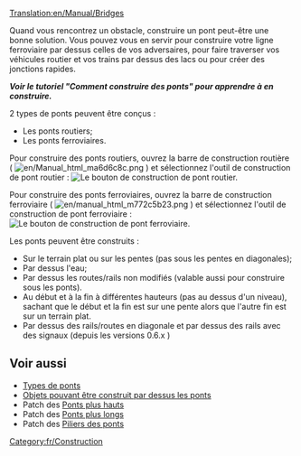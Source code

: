 [[Translation:en/Manual/Bridges]]
{{fr/Table des matières}}

Quand vous rencontrez un obstacle, construire un pont peut-être une bonne solution. Vous pouvez vous en servir pour construire votre ligne ferroviaire par dessus celles de vos adversaires, pour faire traverser vos véhicules routier et vos trains par dessus des lacs ou pour créer des jonctions rapides.

'''''Voir le tutoriel "Comment construire des ponts" pour apprendre à en construire.'''''

2 types de ponts peuvent être conçus :
* Les ponts routiers;
* Les ponts ferroviaires.

Pour construire des ponts routiers, ouvrez la barre de construction routière ( [[File:en/Manual html ma6d6c8c.png]] ) et sélectionnez l'outil de construction de pont routier :
[[File:en/BridgeTut14.png|none|frame|Le bouton de construction de pont routier.]]

Pour construire des ponts ferroviaires, ouvrez la barre de construction ferroviaire ( [[File:en/manual html m772c5b23.png]] ) et sélectionnez l'outil de construction de pont ferroviaire :
[[File:en/BridgeTut1.png|none|frame|Le bouton de construction de pont ferroviaire.]]

Les ponts peuvent être construits :
* Sur le terrain plat ou sur les pentes (pas sous les pentes en diagonales);
* Par dessus l'eau;
* Par dessus les routes/rails non modifiés (valable aussi pour construire sous les ponts).
* Au début et à la fin  à différentes hauteurs (pas au dessus d'un niveau), sachant que le début et la fin est sur une pente alors que l'autre fin est sur un terrain plat.
* Par dessus des rails/routes en diagonale et par dessus des rails avec des signaux (depuis les versions 0.6.x )


== Voir aussi ==
*[[fr/Manual/Base Set/Types de pont|Types de ponts]]
*[[fr/unsorted/Nouveau pont|Objets pouvant être construit par dessus les ponts]]
*Patch des [[fr/Archive/Manual/Settings/Pont plus haut|Ponts plus hauts]]
*Patch des [[fr/Archive/Manual/Settings/Pont plus long|Ponts plus longs]]
*Patch des [[fr/Manual/Piliers de pont|Piliers des ponts]]

[[Category:fr/Construction]]